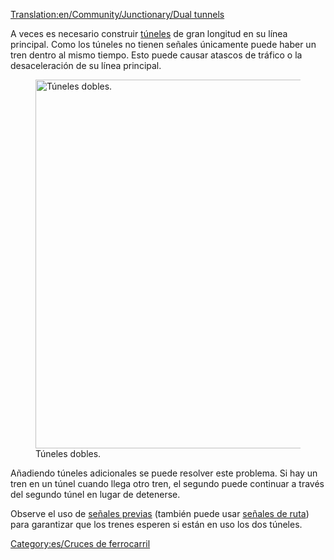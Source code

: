 [[Translation:en/Community/Junctionary/Dual tunnels]]

{{es/Menú de Cruces}}
A veces es necesario construir [[es/túneles|túneles]] de gran longitud en su línea principal. Como los túneles no tienen señales únicamente puede haber un tren dentro al mismo tiempo. Esto puede causar atascos de tráfico o la desaceleración de su línea principal.

[[File:en/DualTunnelsPresignalled.png|none|thumb|590px|Túneles dobles.]]

Añadiendo túneles adicionales se puede resolver este problema. Si hay un tren en un túnel cuando llega otro tren, el segundo puede continuar a través del segundo túnel en lugar de detenerse.

Observe el uso de [[es/Manual/Señales|señales previas]] (también puede usar [[es/Manual/Señales|señales de ruta]]) para garantizar que los trenes esperen si están en uso los dos túneles.

[[Category:es/Cruces de ferrocarril]]